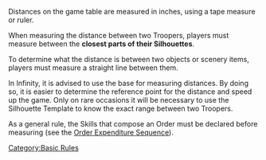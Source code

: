 {{Section-basic-rules}}


Distances on the game table are measured in inches, using a tape measure or ruler. 

When measuring the distance between two Troopers, players must measure between the '''closest parts of their Silhouettes'''. 

To determine what the distance is between two objects or scenery items, players must measure a straight line between them.

{{advice-start}}
In Infinity, it is advised to use the base for measuring distances. By doing so, it is easier to determine the reference point for the distance and speed up the game. Only on rare occasions it will be necessary to use the Silhouette Template to know the exact range between two Troopers.
{{advice-end}}


{{remember-start}}
As a general rule, the Skills that compose an Order must be declared before measuring (see the [[Order Expenditure Sequence]]).  
{{remember-end}}


{{image | name=eng-measuring-top-1024.jpg | style=512border }}

{{image | name=eng-measuring-side.jpg | style=512border }}


{{Section-basic-rules}}




[[Category:Basic Rules]]